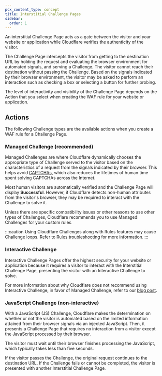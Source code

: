 ```yaml
---
pcx_content_type: concept
title: Interstitial Challenge Pages
sidebar:
  order: 1
---
```


An interstitial Challenge Page acts as a gate between the visitor and your website or application while Cloudflare verifies the authenticity of the visitor.

The Challenge Page intercepts the visitor from getting to the destination URL by holding the request and evaluating the browser environment for automated signals, and serving a Challenge. The visitor cannot reach their destination without passing the Challenge. Based on the signals indicated by their browser environment, the visitor may be asked to perform an interaction such as checking a box or selecting a button for further probing.

<Render file="create-challenge-page" />

The level of interactivity and visibility of the Challenge Page depends on the Action that you select when creating the WAF rule for your website or application.

## Actions

The following Challenge types are the available actions when you create a WAF rule for a Challenge Page. 

### Managed Challenge (recommended)

Managed Challenges are where Cloudflare dynamically chooses the appropriate type of Challenge served to the visitor based on the characteristics of a request from the signals indicated by their browser. This helps avoid [CAPTCHAs](https://www.cloudflare.com/learning/bots/how-captchas-work/), which also reduces the lifetimes of human time spent solving CAPTCHAs across the Internet.

Most human visitors are automatically verified and the Challenge Page will display **Successful**. However, if Cloudflare detects non-human attributes from the visitor's browser, they may be required to interact with the Challenge to solve it.

Unless there are specific compatibility issues or other reasons to use other types of Challenges, Cloudflare recommends you to use Managed Challenges for your custom rules.

:::caution
Using Cloudflare Challenges along with Rules features may cause Challenge loops. Refer to [Rules troubleshooting](/rules/reference/troubleshooting/) for more information.
:::

### Interactive Challenge

Interactive Challenge Pages offer the highest security for your website or application because it requires a visitor to interact with the Interstitial Challenge Page, presenting the visitor with an Interactive Challenge to solve. 

For more information about why Cloudflare does not recommend using Interactive Challenge, in favor of Managed Challenge, refer to our [blog post](https://blog.cloudflare.com/end-cloudflare-captcha/).

### JavaScript Challenge (non-interactive)

With a JavaScript (JS) Challenge, Cloudflare makes the determination on whether or not the visitor is automated based on the limited information attained from their browser signals via an injected JavaScript. Then, it presents a Challenge Page that requires no interaction from a visitor except the JavaScript processed by their browser. 

The visitor must wait until their browser finishes processing the JavaScript, which typically takes less than five seconds.

If the visitor passes the Challenge, the original request continues to the destination URL. If the Challenge fails or cannot be completed, the visitor is presented with another Interstitial Challenge Page.